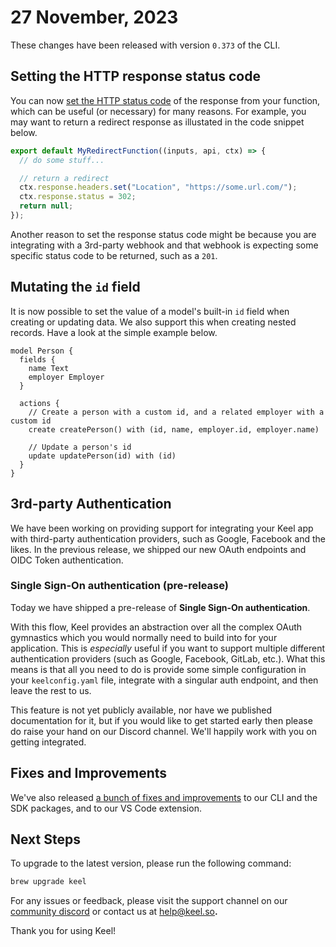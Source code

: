 
# 27 November, 2023

These changes have been released with version `0.373` of the CLI.

## Setting the HTTP response status code

​You can now [set the HTTP status code](/functions#http-status-codes) of the response from your function, which can be useful (or necessary) for many reasons.  For example, you may want to return a redirect response as illustated in the code snippet below.

```ts
export default MyRedirectFunction((inputs, api, ctx) => {
  // do some stuff...

  // return a redirect
  ctx.response.headers.set("Location", "https://some.url.com/");
  ctx.response.status = 302;
  return null;
});
```

Another reason to set the response status code might be because you are integrating with a 3rd-party webhook and that webhook is expecting some specific status code to be returned, such as a `201`.

## Mutating the `id` field

It is now possible to set the value of a model's built-in `id` field when creating or updating data.  We also support this when creating nested records. Have a look at the simple example below.

```keel
model Person {
  fields {
    name Text
    employer Employer
  }

  actions {
    // Create a person with a custom id, and a related employer with a custom id
    create createPerson() with (id, name, employer.id, employer.name)

    // Update a person's id
    update updatePerson(id) with (id)
  }
}
```

## 3rd-party Authentication

We have been working on providing support for integrating your Keel app with third-party authentication providers, such as Google, Facebook and the likes. In the previous release, we shipped our new OAuth endpoints and OIDC Token authentication. 

### Single Sign-On authentication (pre-release)

Today we have shipped a pre-release of **Single Sign-On authentication**.  

With this flow, Keel provides an abstraction over all the complex OAuth gymnastics which you would normally need to build into for your application.  This is _especially_ useful if you want to support multiple different authentication providers (such as Google, Facebook, GitLab, etc.).  What this means is that all you need to do is provide some simple configuration in your `keelconfig.yaml` file, integrate with a singular auth endpoint, and then leave the rest to us.  

<Callout type="info" emoji="🙋‍♂️">
  This feature is not yet publicly available, nor have we published documentation for it, but if you would like to get started early then please do raise your hand on our Discord channel.  We'll happily work with you on getting integrated.
</Callout>

## Fixes and Improvements

We've also released [a bunch of fixes and improvements](https://github.com/teamkeel/keel/releases/tag/v0.373.0) to our CLI and the SDK packages, and to our VS Code extension. 

## Next Steps

To upgrade to the latest version, please run the following command:

```bash
brew upgrade keel
```

For any issues or feedback, please visit the support channel on our [community discord](https://keel.so/discord) or contact us at [help@keel.so](mailto:help@keel.so)**.**

Thank you for using Keel!
